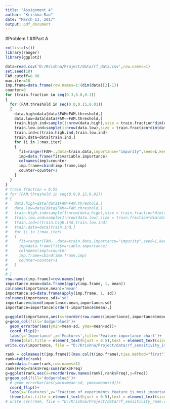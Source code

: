 ```yaml
---
title: "Assignment 4"
author: "Krishna Rao"
date: "March 13, 2017"
output: pdf_document
---
```


#Problem 1
##Part A
```r
rm(list=ls())
library(ranger)
library(ggplot2)
```



```r
data=read.csv('D:/Krishna/Project/data/rf_data.csv',row.names=1)
set.seed(10)
FAM.cutoff=0.00
max.iter=10
imp.frame=data.frame(row.names=1:(dim(data)[2]-1))
counter=0
for (train.fraction in seq(0.3,0.8,0.1))
{
  for (FAM.threshold in seq(0.0,0.15,0.01))
  {
    data.high=data[data$FAM>FAM.threshold,]
    data.low=data[data$FAM<=FAM.threshold,]
    train.high.ind=sample(1:nrow(data.high),size = train.fraction*dim(data.high)[1])
    train.low.ind=sample(1:nrow(data.low),size = train.fraction*dim(data.low)[1])
    train.ind=c(train.high.ind,train.low.ind)
    train.data=data[train.ind,]
    for (i in 1:max.iter)
    {
      fit=ranger(FAM~.,data=train.data,importance="impurity",seed=i,keep.inbag=TRUE)
      imp=data.frame(fit$variable.importance)
      colnames(imp)=counter
      imp.frame=cbind(imp.frame,imp)
      counter=counter+1
    }
  }
}
# train.fraction = 0.55
# for (FAM.threshold in seq(0.0,0.15,0.01))
# {
#   data.high=data[data$FAM>FAM.threshold,]
#   data.low=data[data$FAM<=FAM.threshold,]
#   train.high.ind=sample(1:nrow(data.high),size = train.fraction*dim(data.high)[1])
#   train.low.ind=sample(1:nrow(data.low),size = train.fraction*dim(data.low)[1])
#   train.ind=c(train.high.ind,train.low.ind)
#   train.data=data[train.ind,]
#   for (i in 1:max.iter)
#   {
#     fit=ranger(FAM~.,data=train.data,importance="impurity",seed=i,keep.inbag=TRUE)
#     imp=data.frame(fit$variable.importance)
#     colnames(imp)=counter
#     imp.frame=cbind(imp.frame,imp)
#     counter=counter+1
#   }
# 
# }
row.names(imp.frame)=row.names(imp)
importance.mean=data.frame(apply(imp.frame, 1, mean))
colnames(importance.mean)='mean'
importance.sd=data.frame(apply(imp.frame, 1, sd))
colnames(importance.sd)='sd'
importance=cbind(importance.mean,importance.sd)
importance=importance[order(-importance$mean),]
  
g=ggplot(importance,aes(x=reorder(row.names(importance),importance$mean),y=mean))
g+geom_col(fill='dodgerblue3')+
  geom_errorbar(aes(ymin=mean-sd, ymax=mean+sd))+
  coord_flip()+
  labs(y='Importance',x='Features',title='Feature importance chart')+
  theme(plot.title = element_text(hjust = 0.5),text = element_text(size=15))
write.csv(importance, file = "D:/Krishna/Project/data/rf_sensitivity_importance.csv")
```

```r
rank = colnames(t(imp.frame))[max.col(t(imp.frame),ties.method="first")]
rank=table(rank)
rank=data.frame(rank,row.names=1)
rank$Freq=rank$Freq/sum(rank$Freq)
g=ggplot(rank,aes(x=reorder(row.names(rank),rank$Freq),y=Freq))
g+geom_col(fill='dodgerblue3')+
  # geom_errorbar(aes(ymin=mean-sd, ymax=mean+sd))+
  coord_flip()+
  labs(x='Features',y='Fraction of experiments feature is most important',title='Top most ranked features')+
  theme(plot.title = element_text(hjust = 0.5),text = element_text(size=15))
# write.csv(rank, file = "D:/Krishna/Project/data/rf_sensitivity_rank.csv")
```
